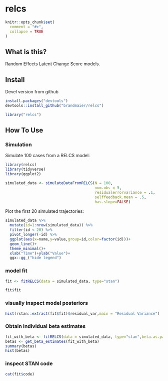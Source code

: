 relcs
======

```r
knitr::opts_chunk$set(
  comment = "#>",
  collapse = TRUE
)
```

## What is this?

Random Effects Latent Change Score models.

## Install

Devel version from github

```r
install.packages("devtools")
devtools::install_github("brandmaier/relcs")
```

```r
library("relcs")
```

## How To Use


### Simulation

Simulate 100 cases from a RELCS model:

```r
library(relcs)
library(tidyverse)
library(ggplot2)

simulated_data <- simulateDataFromRELCS(N = 100, 
                                        num.obs = 5, 
                                        residualerrorvariance = .1,
                                        selffeedback.mean = .5,
                                        has.slope=FALSE)
```

Plot the first 20 simulated trajectories:

```r
simulated_data %>% 
  mutate(id=1:nrow(simulated_data)) %>% 
  filter(id < 20) %>%
  pivot_longer(-id) %>%
  ggplot(aes(x=name,y=value,group=id,color=factor(id)))+
  geom_line()+
  theme_minimal()+
  xlab("Time")+ylab("Value")+
  ggx::gg_("hide legend")
```

### model fit

```r
fit <- fitRELCS(data = simulated_data, type="stan")

fit$fit
```

### visually inspect model posteriors

```r
hist(rstan::extract(fit$fit)$residual_var,main = "Residual Variance")
```
### Obtain individual beta estimates

```r
fit_with_beta <- fitRELCS(data = simulated_data, type="stan",beta.as.parameter = TRUE)
betas <- get_beta_estimates(fit_with_beta)
summary(betas)
hist(betas)
```

### inspect STAN code

```r
cat(fit$code)
```